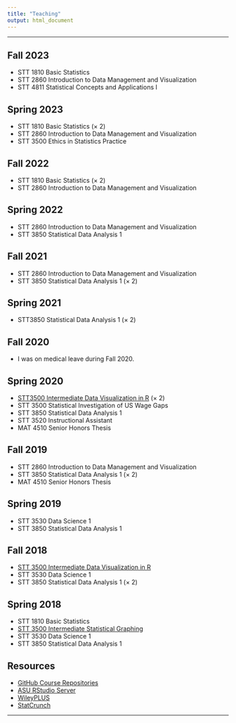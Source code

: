 ```yaml
---
title: "Teaching"
output: html_document
---
```


<hr>

## Fall 2023

* STT 1810 Basic Statistics
* STT 2860 Introduction to Data Management and Visualization
* STT 4811 Statistical Concepts and Applications I

## Spring 2023

* STT 1810 Basic Statistics (&times; 2)
* STT 2860 Introduction to Data Management and Visualization
* STT 3500 Ethics in Statistics Practice

## Fall 2022

* STT 1810 Basic Statistics (&times; 2)
* STT 2860 Introduction to Data Management and Visualization

## Spring 2022

* STT 2860 Introduction to Data Management and Visualization
* STT 3850 Statistical Data Analysis 1

## Fall 2021

* STT 2860 Introduction to Data Management and Visualization
* STT 3850 Statistical Data Analysis 1 (&times; 2)

## Spring 2021

* STT3850 Statistical Data Analysis 1 (&times; 2)

## Fall 2020

* I was on medical leave during Fall 2020.

## Spring 2020

* [STT3500 Intermediate Data Visualization in R](https://github.com/STAT-JET-ASU/IntermediateDataVisR/blob/master/README.md) (&times; 2)
* STT 3500 Statistical Investigation of US Wage Gaps
* STT 3850 Statistical Data Analysis 1
* STT 3520 Instructional Assistant
* MAT 4510 Senior Honors Thesis

## Fall 2019

* STT 2860 Introduction to Data Management and Visualization
* STT 3850 Statistical Data Analysis 1 (&times; 2)
* MAT 4510 Senior Honors Thesis

## Spring 2019

* STT 3530 Data Science 1
* STT 3850 Statistical Data Analysis 1

## Fall 2018

* [STT 3500 Intermediate Data Visualization in R](https://github.com/STAT-JET-ASU/IntermediateDataVisR/blob/master/README.md)
* STT 3530 Data Science 1 
* STT 3850 Statistical Data Analysis 1 (&times; 2)

## Spring 2018

* STT 1810 Basic Statistics
* [STT 3500 Intermediate Statistical Graphing](https://github.com/STAT-JET-ASU/IntermediateDataVisR/blob/master/README.md)
* STT 3530 Data Science 1
* STT 3850 Statistical Data Analysis 1

## Resources

* [GitHub Course Repositories](https://github.com/STAT-JET-ASU)
* [ASU RStudio Server](https://mathr.math.appstate.edu)
* [WileyPLUS](https://education.wiley.com/ngonboard/index.html)
* [StatCrunch](https://www.statcrunch.com/)

<hr>